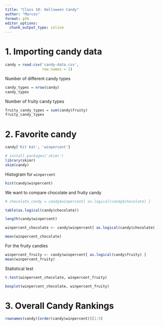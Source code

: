 ```yaml
---
title: "Class 10: Halloween Candy"
author: "Marcos"
format: gfm
editor_options: 
  chunk_output_type: inline
---
```


# 1. Importing candy data

```r
candy = read.csv('candy-data.csv',
                 row.names = 1)
```

Number of different candy types

```r
candy_types = nrow(candy)
candy_types
```

Number of fruity candy types

```r
fruity_candy_types = sum(candy$fruity)
fruity_candy_types
```

# 2. Favorite candy

```r
candy['Kit Kat', 'winpercent']
```

```r
# install.packages('skimr')
library(skimr)
skim(candy)
```

Histogram for `winpercent`

```r
hist(candy$winpercent)
```

We want to compare chocolate and fruity candy

```r
# chocolate_candy = candy$winpercent[ as.logical(candy$chocolate) ]

table(as.logical(candy$chocolate))
```

```r
length(candy$winpercent)
```

```r
winpercent_chocolate <- candy$winpercent[ as.logical(candy$chocolate) ]
```

```r
mean(winpercent_chocolate)
```

For the fruity candies

```r
winpercent_fruity <- candy$winpercent[ as.logical(candy$fruity) ]
mean(winpercent_fruity)
```

Statistical test

```r
t.test(winpercent_chocolate, winpercent_fruity)
```

```r
boxplot(winpercent_chocolate, winpercent_fruity)
```

# 3. Overall Candy Rankings

```r
rownames(candy)[order(candy$winpercent)][1:5]
```
